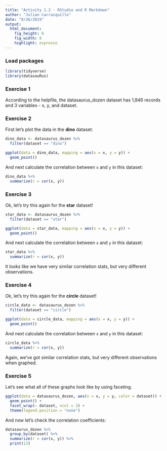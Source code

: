 ```yaml
---
title: "Activity 1.2 - RStudio and R Markdown"
author: "Julian Carrasquillo"
date: "8/26/2019"
output: 
  html_document: 
    fig_height: 6
    fig_width: 8
    highlight: espresso
---
```


### Load packages

```r
library(tidyverse) 
library(datasauRus)
```


### Exercise 1

According to the helpfile, the datasaurus_dozen dataset has 1,846 records and 3 variables - x, y, and dataset.

### Exercise 2

First let's plot the data in the **dino** dataset:

```r
dino_data <- datasaurus_dozen %>%
  filter(dataset == "dino")

ggplot(data = dino_data, mapping = aes(x = x, y = y)) +
  geom_point()
```

And next calculate the correlation between `x` and `y` in this dataset:

```r
dino_data %>%
  summarize(r = cor(x, y))
```

### Exercise 3

Ok, let's try this again for the **star** dataset!

```r
star_data <- datasaurus_dozen %>%
  filter(dataset == "star")

ggplot(data = star_data, mapping = aes(x = x, y = y)) +
  geom_point()
```

And next calculate the correlation between `x` and `y` in this dataset:

```r
star_data %>%
  summarize(r = cor(x, y))
```

It looks like we have very similar correlation stats, but very different observations.

### Exercise 4

Ok, let's try this again for the **circle** dataset!

```r
circle_data <- datasaurus_dozen %>%
  filter(dataset == "circle")

ggplot(data = circle_data, mapping = aes(x = x, y = y)) +
  geom_point()
```

And next calculate the correlation between `x` and `y` in this dataset:

```r
circle_data %>%
  summarize(r = cor(x, y))
```

Again, we've got similar correlation stats, but very different observations when graphed.

### Exercise 5

Let's see what all of these graphs look like by using faceting.

```r
ggplot(data = datasaurus_dozen, aes(x = x, y = y, color = dataset)) +
  geom_point() +
  facet_wrap(~ dataset, ncol = 3) +
  theme(legend.position = "none")
```

And now let's check the correlation coefficients:

```r
datasaurus_dozen %>%
  group_by(dataset) %>%
  summarize(r = cor(x, y)) %>%
  print(13)
```